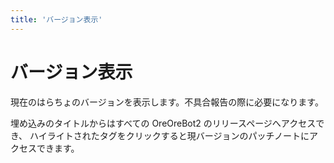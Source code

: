 ```yaml
---
title: 'バージョン表示'
---
```



# バージョン表示

<CommandArgs versionAvailableFrom="v1.16.0" commandName="version" />

現在のはらちょのバージョンを表示します。不具合報告の際に必要になります。

埋め込みのタイトルからはすべての OreOreBot2 のリリースページへアクセスでき、
ハイライトされたタグをクリックすると現バージョンのパッチノートにアクセスできます。
